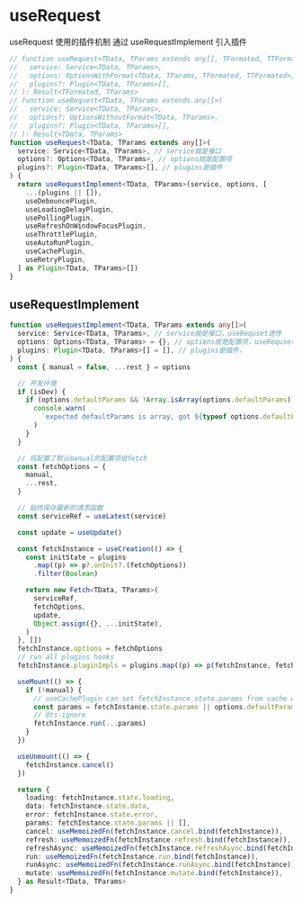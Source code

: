 # useRequest

useRequest 使用的插件机制
通过 useRequestImplement 引入插件

```ts
// function useRequest<TData, TParams extends any[], TFormated, TTFormated extends TFormated = any>(
//   service: Service<TData, TParams>,
//   options: OptionsWithFormat<TData, TParams, TFormated, TTFormated>,
//   plugins?: Plugin<TData, TParams>[],
// ): Result<TFormated, TParams>
// function useRequest<TData, TParams extends any[]>(
//   service: Service<TData, TParams>,
//   options?: OptionsWithoutFormat<TData, TParams>,
//   plugins?: Plugin<TData, TParams>[],
// ): Result<TData, TParams>
function useRequest<TData, TParams extends any[]>(
  service: Service<TData, TParams>, // service就是接口
  options?: Options<TData, TParams>, // options就是配置项
  plugins?: Plugin<TData, TParams>[], // plugins是插件
) {
  return useRequestImplement<TData, TParams>(service, options, [
    ...(plugins || []),
    useDebouncePlugin,
    useLoadingDelayPlugin,
    usePollingPlugin,
    useRefreshOnWindowFocusPlugin,
    useThrottlePlugin,
    useAutoRunPlugin,
    useCachePlugin,
    useRetryPlugin,
  ] as Plugin<TData, TParams>[])
}
```

## useRequestImplement

```ts
function useRequestImplement<TData, TParams extends any[]>(
  service: Service<TData, TParams>, // service就是接口，useRequset透传
  options: Options<TData, TParams> = {}, // options就是配置项，useRequset透传
  plugins: Plugin<TData, TParams>[] = [], // plugins是插件，
) {
  const { manual = false, ...rest } = options

  // 开发环境
  if (isDev) {
    if (options.defaultParams && !Array.isArray(options.defaultParams)) {
      console.warn(
        `expected defaultParams is array, got ${typeof options.defaultParams}`,
      )
    }
  }

  // 将配置了默认manual的配置项给fetch
  const fetchOptions = {
    manual,
    ...rest,
  }

  // 始终保存最新的请求函数
  const serviceRef = useLatest(service)

  const update = useUpdate()

  const fetchInstance = useCreation(() => {
    const initState = plugins
      .map((p) => p?.onInit?.(fetchOptions))
      .filter(Boolean)

    return new Fetch<TData, TParams>(
      serviceRef,
      fetchOptions,
      update,
      Object.assign({}, ...initState),
    )
  }, [])
  fetchInstance.options = fetchOptions
  // run all plugins hooks
  fetchInstance.pluginImpls = plugins.map((p) => p(fetchInstance, fetchOptions))

  useMount(() => {
    if (!manual) {
      // useCachePlugin can set fetchInstance.state.params from cache when init
      const params = fetchInstance.state.params || options.defaultParams || []
      // @ts-ignore
      fetchInstance.run(...params)
    }
  })

  useUnmount(() => {
    fetchInstance.cancel()
  })

  return {
    loading: fetchInstance.state.loading,
    data: fetchInstance.state.data,
    error: fetchInstance.state.error,
    params: fetchInstance.state.params || [],
    cancel: useMemoizedFn(fetchInstance.cancel.bind(fetchInstance)),
    refresh: useMemoizedFn(fetchInstance.refresh.bind(fetchInstance)),
    refreshAsync: useMemoizedFn(fetchInstance.refreshAsync.bind(fetchInstance)),
    run: useMemoizedFn(fetchInstance.run.bind(fetchInstance)),
    runAsync: useMemoizedFn(fetchInstance.runAsync.bind(fetchInstance)),
    mutate: useMemoizedFn(fetchInstance.mutate.bind(fetchInstance)),
  } as Result<TData, TParams>
}
```
